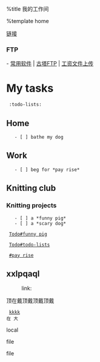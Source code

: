 %title 我的工作间

%template home

[[#link|链接]]

=== FTP ===
- [[ftp://gt:gt@10.106.27.1/|常用软件]] | [[ftp://anonymous:anonymous@10.106.27.1/|古塔FTP]] | [[ftp://fileftp:FILEFTP2013@10.104.8.141/|工资文件上传]]

= My tasks =
  :todo-lists:
== Home ==
    - [ ] bathe my dog
== Work ==
    - [ ] beg for *pay rise*
== Knitting club ==
=== Knitting projects ===
    - [ ] a *funny pig*
    - [ ] a *scary dog*

  [[Todo#funny pig]]

  [[Todo#todo-lists]]

  [[#pay rise]]

== xxlpqaql ==
:link:
顶在戴顶戴顶戴顶戴
  [[#todo-lists|kkkk]]
 在 大
 
local
{{local:../image/aa.jpg|kk.jpg|style="width:160px,height:120px"}}

{{local:../image/aa.jpg}}

file
{{file:e:/web/hussar/html/image/aa.jpg|bbb.jpg}}

file
{{file:e:/web/hussar/html/as.jpg|as.jpg}}


